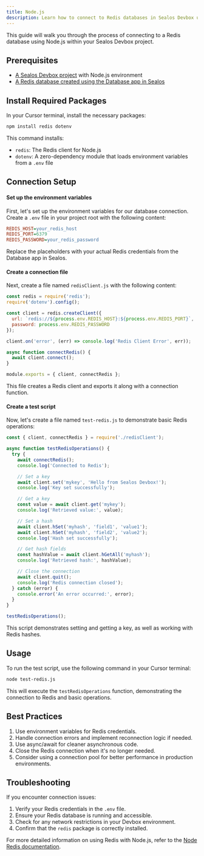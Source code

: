 ```yaml
---
title: Node.js
description: Learn how to connect to Redis databases in Sealos Devbox using Node.js
---
```


This guide will walk you through the process of connecting to a Redis database using Node.js within your Sealos Devbox project.

## Prerequisites

- [A Sealos Devbox project](/docs/guides/fundamentals/create-a-project) with Node.js environment
- [A Redis database created using the Database app in Sealos](./)

## Install Required Packages

In your Cursor terminal, install the necessary packages:

```bash
npm install redis dotenv
```

This command installs:
- `redis`: The Redis client for Node.js
- `dotenv`: A zero-dependency module that loads environment variables from a `.env` file

## Connection Setup

<div className='steps [&_h4]:step'>

#### Set up the environment variables

First, let's set up the environment variables for our database connection. Create a `.env` file in your project root with the following content:

```ini title=".env"
REDIS_HOST=your_redis_host
REDIS_PORT=6379
REDIS_PASSWORD=your_redis_password
```

Replace the placeholders with your actual Redis credentials from the Database app in Sealos.

#### Create a connection file

Next, create a file named `redisClient.js` with the following content:

```javascript
const redis = require('redis');
require('dotenv').config();

const client = redis.createClient({
  url: `redis://${process.env.REDIS_HOST}:${process.env.REDIS_PORT}`,
  password: process.env.REDIS_PASSWORD
});

client.on('error', (err) => console.log('Redis Client Error', err));

async function connectRedis() {
  await client.connect();
}

module.exports = { client, connectRedis };
```

This file creates a Redis client and exports it along with a connection function.

#### Create a test script

Now, let's create a file named `test-redis.js` to demonstrate basic Redis operations:

```javascript
const { client, connectRedis } = require('./redisClient');

async function testRedisOperations() {
  try {
    await connectRedis();
    console.log('Connected to Redis');

    // Set a key
    await client.set('mykey', 'Hello from Sealos Devbox!');
    console.log('Key set successfully');

    // Get a key
    const value = await client.get('mykey');
    console.log('Retrieved value:', value);

    // Set a hash
    await client.hSet('myhash', 'field1', 'value1');
    await client.hSet('myhash', 'field2', 'value2');
    console.log('Hash set successfully');

    // Get hash fields
    const hashValue = await client.hGetAll('myhash');
    console.log('Retrieved hash:', hashValue);

    // Close the connection
    await client.quit();
    console.log('Redis connection closed');
  } catch (error) {
    console.error('An error occurred:', error);
  }
}

testRedisOperations();
```

This script demonstrates setting and getting a key, as well as working with Redis hashes.

</div>

## Usage

To run the test script, use the following command in your Cursor terminal:

```bash
node test-redis.js
```

This will execute the `testRedisOperations` function, demonstrating the connection to Redis and basic operations.

## Best Practices

1. Use environment variables for Redis credentials.
2. Handle connection errors and implement reconnection logic if needed.
3. Use async/await for cleaner asynchronous code.
4. Close the Redis connection when it's no longer needed.
5. Consider using a connection pool for better performance in production environments.

## Troubleshooting

If you encounter connection issues:

1. Verify your Redis credentials in the `.env` file.
2. Ensure your Redis database is running and accessible.
3. Check for any network restrictions in your Devbox environment.
4. Confirm that the `redis` package is correctly installed.

For more detailed information on using Redis with Node.js, refer to the [Node Redis documentation](https://github.com/redis/node-redis).
